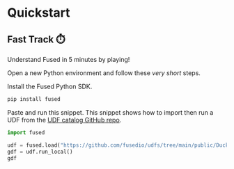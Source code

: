 # Quickstart

## Fast Track ⏱️

Understand Fused in 5 minutes by playing!

Open a new Python environment and follow these *very short* steps.

Install the Fused Python SDK.

```bash
pip install fused
```
Paste and run this snippet. This snippet shows how to import then run a UDF from the [UDF catalog GitHub repo](https://github.com/fusedio/udfs/tree/main).

```python
import fused

udf = fused.load("https://github.com/fusedio/udfs/tree/main/public/DuckDB_NYC_Example")
gdf = udf.run_local()
gdf
```